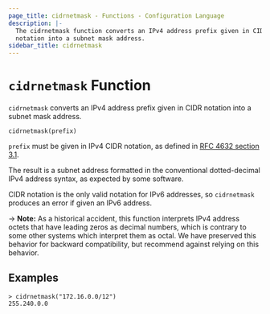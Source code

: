 ```yaml
---
page_title: cidrnetmask - Functions - Configuration Language
description: |-
  The cidrnetmask function converts an IPv4 address prefix given in CIDR
  notation into a subnet mask address.
sidebar_title: cidrnetmask
---
```


# `cidrnetmask` Function

`cidrnetmask` converts an IPv4 address prefix given in CIDR notation into
a subnet mask address.

```hcl
cidrnetmask(prefix)
```

`prefix` must be given in IPv4 CIDR notation, as defined in
[RFC 4632 section 3.1](https://tools.ietf.org/html/rfc4632#section-3.1).

The result is a subnet address formatted in the conventional dotted-decimal
IPv4 address syntax, as expected by some software.

CIDR notation is the only valid notation for IPv6 addresses, so `cidrnetmask`
produces an error if given an IPv6 address.

-> **Note:** As a historical accident, this function interprets IPv4 address
octets that have leading zeros as decimal numbers, which is contrary to some
other systems which interpret them as octal. We have preserved this behavior
for backward compatibility, but recommend against relying on this behavior.

## Examples

```
> cidrnetmask("172.16.0.0/12")
255.240.0.0
```
